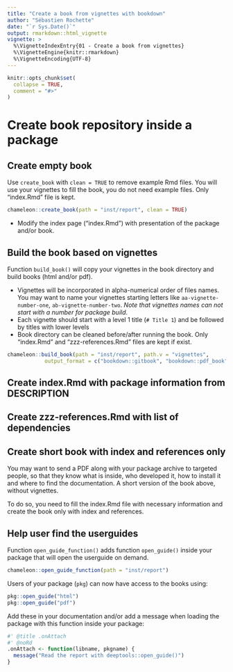 ```yaml
---
title: "Create a book from vignettes with bookdown"
author: "Sébastien Rochette"
date: "`r Sys.Date()`"
output: rmarkdown::html_vignette
vignette: >
  %\VignetteIndexEntry{01 - Create a book from vignettes}
  %\VignetteEngine{knitr::rmarkdown}
  %\VignetteEncoding{UTF-8}
---
```


```r
knitr::opts_chunk$set(
  collapse = TRUE,
  comment = "#>"
)
```

# Create book repository inside a package

## Create empty book

Use `create_book` with `clean = TRUE` to remove example Rmd files. You will use your vignettes to fill the book, you do not need example files. Only "index.Rmd" file is kept.

```r
chameleon::create_book(path = "inst/report", clean = TRUE)
```

- Modify the index page ("index.Rmd") with presentation of the package and/or book.

## Build the book based on vignettes

Function `build_book()` will copy your vignettes in the book directory and build books (html and/or pdf).  

- Vignettes will be incorporated in alpha-numerical order of files names. You may want to name your vignettes starting letters like `aa-vignette-number-one`, `ab-vignette-number-two`. _Note that vignettes names can not start with a number for package build_.
- Each vignette should start with a level 1 title (`# Title 1`) and be followed by titles with lower levels
- Book directory can be cleaned before/after running the book. Only "index.Rmd" and "zzz-references.Rmd" files are kept if exist.

```r
chameleon::build_book(path = "inst/report", path.v = "vignettes",
            output_format = c("bookdown::gitbook", "bookdown::pdf_book"))
```

## Create index.Rmd with package information from DESCRIPTION

## Create zzz-references.Rmd with list of dependencies

## Create short book with index and references only

You may want to send a PDF along with your package archive to targeted people, so that they know what is inside, who developed it, how to install it and where to find the documentation. A short version of the book above, without vignettes.

To do so, you need to fill the index.Rmd file with necessary information and create the book only with index and references.  


## Help user find the userguides

Function `open_guide_function()` adds function `open_guide()` inside your package that will open the userguide on demand.

```r
chameleon::open_guide_function(path = "inst/report")
```

Users of your package (`pkg`) can now have access to the books using:  

```r
pkg::open_guide("html")
pkg::open_guide("pdf")
```

Add these in your documentation and/or add a message when loading the package with this function inside your package:

```r
#' @title .onAttach
#' @noRd
.onAttach <- function(libname, pkgname) {
  message("Read the report with deeptools::open_guide()")
}
```

